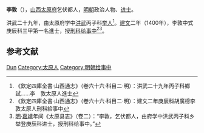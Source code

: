 {{Otheruses|other=美国地名|李敦 (阿肯色州)}}
'''李敦'''（{{bd|？||？|}}），[[山西|山西]][[太原府|太原府]]乞伏都人，[[明朝|明朝]]政治人物、[[进士|进士]]。

洪武二十九年，由太原府学中[[洪武|洪武]]丙子科[[举人|举人]]<ref>《欽定四庫全書·山西通志》（卷六十六·科目二·明）：洪武二十九年丙子科鄉試……李　敦太原人進士</ref>。[[建文|建文]]二年（1400年），李敦中式庚辰科三甲第一名進士，授[[刑科|刑科]][[给事中|给事中]]<ref>《欽定四庫全書·山西通志》（卷六十六·科目二·明）：建文二年庚辰科胡廣榜李　敦太原人刑科給事中</ref><ref>[[明|明]]·[[嘉靖|嘉靖]]年间《太原县志》（卷二）：“李敦，乞伏都人，由府学中洪武丙子科乡举登庚辰科进士，授刑科给事中。”</ref>。

== 参考文献 ==
{{reflist}}

{{明朝人物小作品}}
{{建文二年庚辰科殿試金榜}}

{{Authority control}}
{{DEFAULTSORT:Li李}}
[[Category:李姓|Dun]]
[[Category:太原人|Category:太原人]]
[[Category:明朝给事中|Category:明朝给事中]]